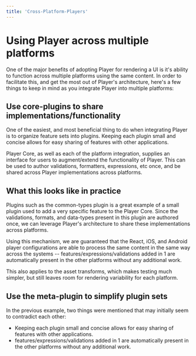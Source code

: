 ```yaml
---
title: 'Cross-Platform-Players'
---
```


# Using Player across multiple platforms

One of the major benefits of adopting Player for rendering a UI is it's ability to function across multiple platforms using the same content. In order to facilitate this, and get the most out of Player's architecture, here's a few things to keep in mind as you integrate Player into multiple platforms:

## Use core-plugins to share implementations/functionality

One of the easiest, and most beneficial thing to do when integrating Player is to organize feature sets into plugins. Keeping each plugin small and concise allows for easy sharing of features with other applications.

Player Core, as well as each of the platform integration, supplies an interface for users to augment/extend the functionality of Player. This can be used to author validations, formatters, expressions, etc once, and be shared across Player implementations across platforms.

## What this looks like in practice

Plugins such as the common-types plugin is a great example of a small plugin used to add a very specific feature to the Player Core. Since the validations, formats, and data-types present in this plugin are authored once, we can leverage Player's architecture to share these implementations across platforms.

Using this mechanism, we are guaranteed that the React, iOS, and Android player configurations are able to process the same content in the same way across the systems -- features/expressions/validations added in 1 are automatically present in the other platforms without any additional work.

This also applies to the asset transforms, which makes testing much simpler, but still leaves room for rendering variability for each platform.

## Use the meta-plugin to simplify plugin sets

In the previous example, two things were mentioned that may initially seem to contradict each other:
- Keeping each plugin small and concise allows for easy sharing of features with other applications.
- features/expressions/validations added in 1 are automatically present in the other platforms without any additional work.